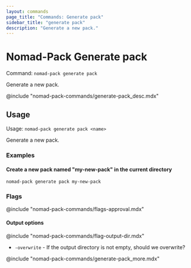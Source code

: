 ```yaml
---
layout: commands
page_title: "Commands: Generate pack"
sidebar_title: "generate pack"
description: "Generate a new pack."
---
```


# Nomad-Pack Generate pack

Command: `nomad-pack generate pack`

Generate a new pack.

@include "nomad-pack-commands/generate-pack_desc.mdx"

## Usage

Usage: `nomad-pack generate pack <name>`

Generate a new pack.

### Examples

#### Create a new pack named "my-new-pack" in the current directory

```shell-session
nomad-pack generate pack my-new-pack
```

### Flags

@include "nomad-pack-commands/flags-approval.mdx"

#### Output options

@include "nomad-pack-commands/flag-output-dir.mdx"

- `-overwrite` - If the output directory is not empty, should we overwrite?

@include "nomad-pack-commands/generate-pack_more.mdx"
